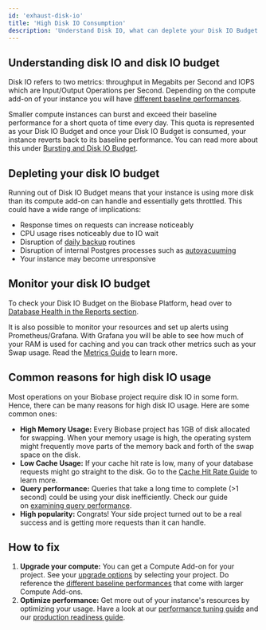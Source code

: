 ```yaml
---
id: 'exhaust-disk-io'
title: 'High Disk IO Consumption'
description: 'Understand Disk IO, what can deplete your Disk IO Budget and what you can do about it.'
---
```


## Understanding disk IO and disk IO budget

Disk IO refers to two metrics: throughput in Megabits per Second and IOPS which are Input/Output Operations per Second. Depending on the compute add-on of your instance you will have [different baseline performances](https://biobase.studio/docs/guides/platform/compute-add-ons#disk-io).

Smaller compute instances can burst and exceed their baseline performance for a short quota of time every day. This quota is represented as your Disk IO Budget and once your Disk IO Budget is consumed, your instance reverts back to its baseline performance. You can read more about this under [Bursting and Disk IO Budget](https://biobase.studio/docs/guides/platform/compute-add-ons#bursting-and-disk-io-budget).

## Depleting your disk IO budget

Running out of Disk IO Budget means that your instance is using more disk than its compute add-on can handle and essentially gets throttled. This could have a wide range of implications:

- Response times on requests can increase noticeably
- CPU usage rises noticeably due to IO wait
- Disruption of [daily backup](https://biobase.studio/docs/guides/platform/backups#daily-backups) routines
- Disruption of internal Postgres processes such as [autovacuuming](https://biobase.studio/docs/guides/platform/database-size#vacuum-operations)
- Your instance may become unresponsive

## Monitor your disk IO budget

To check your Disk IO Budget on the Biobase Platform, head over to [Database Health in the Reports section](https://biobase.studio/dashboard/project/_/reports/database).

It is also possible to monitor your resources and set up alerts using Prometheus/Grafana. With Grafana you will be able to see how much of your RAM is used for caching and you can track other metrics such as your Swap usage. Read the [Metrics Guide](https://biobase.studio/docs/guides/platform/metrics) to learn more.

## Common reasons for high disk IO usage

Most operations on your Biobase project require disk IO in some form. Hence, there can be many reasons for high disk IO usage. Here are some common ones:

- **High Memory Usage:** Every Biobase project has 1GB of disk allocated for swapping. When your memory usage is high, the operating system might frequently move parts of the memory back and forth of the swap space on the disk.
- **Low Cache Usage:** If your cache hit rate is low, many of your database requests might go straight to the disk. Go to the [Cache Hit Rate Guide](https://biobase.studio/docs/guides/platform/performance#hit-rate) to learn more.
- **Query performance:** Queries that take a long time to complete (>1 second) could be using your disk inefficiently. Check our guide on [examining query performance](https://biobase.studio/docs/guides/platform/performance#examining-query-performance).
- **High popularity:** Congrats! Your side project turned out to be a real success and is getting more requests than it can handle.

## How to fix

1. **Upgrade your compute:** You can get a Compute Add-on for your project. See your [upgrade options](https://biobase.studio/dashboard/project/_/settings/addons?panel=computeInstance) by selecting your project. Do reference the [different baseline performances](https://biobase.studio/docs/guides/platform/compute-add-ons#disk-io) that come with larger Compute Add-ons.
2. **Optimize performance:** Get more out of your instance's resources by optimizing your usage. Have a look at our [performance tuning guide](https://biobase.studio/docs/guides/platform/performance#examining-query-performance) and our [production readiness guide](https://biobase.studio/docs/guides/platform/going-into-prod#performance).
